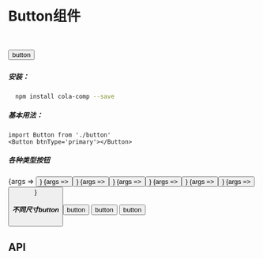 
<Meta title="Button" 
  component={Button}
  />

# Button组件

<br/>

<Button btnType='primary'>button</Button>

#####
##### 安装：
```sh
  npm install cola-comp --save
```
##### 基本用法：
```tsx
import Button from './button'
<Button btnType='primary'></Button>
```

##### 各种类型按钮
<Canvas key={1}>
  <Story name="default" args={{ 
    children: 'default'
  }}>
    {args => <Button {...args} />}
  </Story>
  <Story name="primary" args={{ 
    children: 'primary',
    btnType: 'primary',
  }}>
    {args => <Button {...args} />}
  </Story>
  <Story name="danger" args={{ 
    children: 'danger',
    btnType: 'danger'
  }}>
    {args => <Button {...args} />}
  </Story>
  <Story name="link" args={{ 
    children: 'link',
    btnType: 'link'
  }}>
    {args => <Button {...args} />}
  </Story>
  <Story name="ghost" args={{ 
    children: 'ghost',
    btnType: 'primary',
    ghost: true
  }}>
    {args => <Button {...args} />}
  </Story>
  <Story name="loading" args={{ 
    children: 'loading',
    btnType: 'primary',
    loading: true
  }}>
    {args => <Button {...args} />}
  </Story>
  <Story name="disabled" args={{ 
    children: 'disabled',
    disabled: true
  }}>
    {args => <Button {...args} />}
  </Story>
</Canvas>

##### 不同尺寸button

<Canvas>
    <Button btnType='primary' size='lg'>button</Button>
    <Button btnType='primary' size='default'>button</Button>
    <Button btnType='primary' size='sm'>button</Button>
</Canvas>

## API
<Props Story="default"/>



